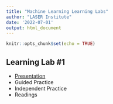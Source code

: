 ```yaml
---
title: "Machine Learning Learning Labs"
author: "LASER Institute"
date: '2022-07-01'
output: html_document
---
```


```r
knitr::opts_chunk$set(echo = TRUE)
```

## Learning Lab #1

- [Presentation](ll-1-overview-presentation.html)
- Guided Practice
- Independent Practice
- Readings

